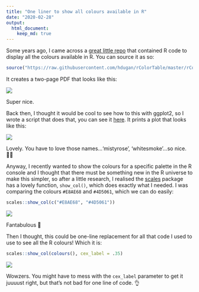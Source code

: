 ```yaml
---
title: "One liner to show all colours available in R"
date: "2020-02-28"
output:
  html_document:
    keep_md: true
---
```


Some years ago, I came across a [great little repo](https://github.com/hdugan/rColorTable) that contained R code to display all the colours available in R. You can source it as so:

```r
source("https://raw.githubusercontent.com/hdugan/rColorTable/master/rColorTable.R")
```

It creates a two-page PDF that looks like this:

![](images/r_colour_pdf.png)

Super nice.

Back then, I thought it would be cool to see how to this with ggplot2, so I wrote a script that does that, you can see it [here](https://github.com/RobertMyles/sweet_R_tricks#colours-art). It prints a plot that looks like this:

![](images/ggplot_r_colour.png)

Lovely. You have to love those names…‘mistyrose’, ‘whitesmoke’…so nice. 👨‍🎨

Anyway, I recently wanted to show the colours for a specific palette in the R console and I thought that there must be something new in the R universe to make this simpler, so after a little research, I realised the [scales](https://github.com/r-lib/scales) package has a lovely function, `show_col()`, which does exactly what I needed. I was comparing the colours `#E8AE68` and `#4D5061`, which we can do easily:

```r
scales::show_col(c("#E8AE68", "#4D5061"))
```

![](images/colourcompare.png)

Fantabulous 🎨

Then I thought, this could be one-line replacement for all that code I used to use to see all the R colours! Which it is:

```r
scales::show_col(colours(), cex_label = .35)
```

![](images/showcol.png)

Wowzers. You might have to mess with the `cex_label` parameter to get it juuuust right, but that’s not bad for one line of code. 👌
